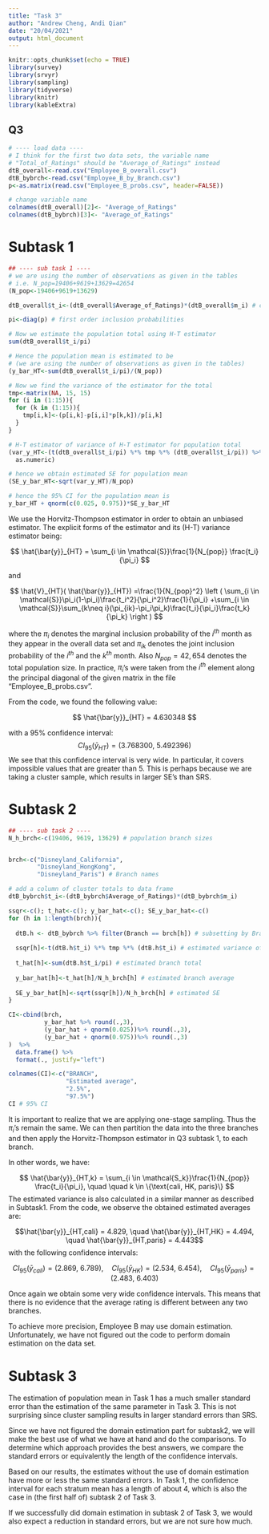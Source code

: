 ```yaml
---
title: "Task 3"
author: "Andrew Cheng, Andi Qian"
date: "20/04/2021"
output: html_document
---
```


```r
knitr::opts_chunk$set(echo = TRUE)
library(survey)
library(srvyr)
library(sampling)
library(tidyverse)
library(knitr)
library(kableExtra)
``` 

## Q3

```r
# ---- load data ----
# I think for the first two data sets, the variable name
# "Total_of_Ratings" should be "Average_of_Ratings" instead
dtB_overall<-read.csv("Employee_B_overall.csv")
dtB_bybrch<-read.csv("Employee_B_by_Branch.csv")
p<-as.matrix(read.csv("Employee_B_probs.csv", header=FALSE))

# change variable name
colnames(dtB_overall)[2]<- "Average_of_Ratings"
colnames(dtB_bybrch)[3]<- "Average_of_Ratings"
```

# Subtask 1
```r
## ---- sub task 1 ----
# we are using the number of observations as given in the tables
# i.e. N_pop=19406+9619+13629=42654
(N_pop<-19406+9619+13629)

dtB_overall$t_i<-(dtB_overall$Average_of_Ratings)*(dtB_overall$m_i) # cluster total

pi<-diag(p) # first order inclusion probabilities

# Now we estimate the population total using H-T estimator
sum(dtB_overall$t_i/pi)

# Hence the population mean is estimated to be 
# (we are using the number of observations as given in the tables)
(y_bar_HT<-sum(dtB_overall$t_i/pi)/(N_pop))

# Now we find the variance of the estimator for the total
tmp<-matrix(NA, 15, 15)
for (i in (1:15)){
  for (k in (1:15)){
    tmp[i,k]<-(p[i,k]-p[i,i]*p[k,k])/p[i,k]
  }
}

# H-T estimator of variance of H-T estimator for population total
(var_y_HT<-(t(dtB_overall$t_i/pi) %*% tmp %*% (dtB_overall$t_i/pi)) %>%
  as.numeric)

# hence we obtain estimated SE for population mean
(SE_y_bar_HT<-sqrt(var_y_HT)/N_pop)

# hence the 95% CI for the population mean is
y_bar_HT + qnorm(c(0.025, 0.975))*SE_y_bar_HT

```


We use the Horvitz-Thompson estimator in order to obtain an unbiased estimator. The explicit forms of the estimator and its (H-T) variance estimator being:

$$ \hat{\bar{y}}_{HT} = \sum_{i \in \mathcal{S}}\frac{1}{N_{pop}} \frac{t_i}{\pi_i}  $$

and

$$
\hat{V}_{HT}( \hat{\bar{y}}_{HT})
=\frac{1}{N_{pop}^2}
\left ( \sum_{i \in \mathcal{S}}\pi_i(1-\pi_i)\frac{t_i^2}{\pi_i^2}\frac{1}{\pi_i}
+\sum_{i \in \mathcal{S}}\sum_{k\neq i}(\pi_{ik}-\pi_i\pi_k)\frac{t_i}{\pi_i}\frac{t_k}{\pi_k} \right )
$$

where the $\pi_i$ denotes the marginal inclusion probability of the $i^{th}$ month as they appear in the overall data set and $\pi_{ik}$ denotes the joint inclusion probability of the $i^{th}$ and the $k^{th}$ month. Also $N_{pop} = 42,654$ denotes the total population size.  In practice, $\pi_i$'s were taken from the $i^{th}$ element along the principal diagonal of the given matrix in the file "Employee_B_probs.csv". 

From the code, we found the following value: 

$$ \hat{\bar{y}}_{HT} = 4.630348 $$

with a 95% confidence interval:
$$CI_{95}(\bar{y}_{HT}) =  (3.768300 ,\ 5.492396)$$
We see that this confidence interval is very wide. In particular, it covers impossible values that are greater than 5. This is perhaps because we are taking a cluster sample, which results in larger SE's than SRS.

# Subtask 2

```r
## ---- sub task 2 ----
N_h_brch<-c(19406, 9619, 13629) # population branch sizes


brch<-c("Disneyland_California",  
        "Disneyland_HongKong",  
        "Disneyland_Paris") # Branch names

# add a column of cluster totals to data frame
dtB_bybrch$t_i<-(dtB_bybrch$Average_of_Ratings)*(dtB_bybrch$m_i)

ssqr<-c(); t_hat<-c(); y_bar_hat<-c(); SE_y_bar_hat<-c()
for (h in 1:length(brch)){
  
  dtB.h <- dtB_bybrch %>% filter(Branch == brch[h]) # subsetting by Branch
  
  ssqr[h]<-t(dtB.h$t_i) %*% tmp %*% (dtB.h$t_i) # estimated variance of branch-specific total
  
  t_hat[h]<-sum(dtB.h$t_i/pi) # estimated branch total
  
  y_bar_hat[h]<-t_hat[h]/N_h_brch[h] # estimated branch average
  
  SE_y_bar_hat[h]<-sqrt(ssqr[h])/N_h_brch[h] # estimated SE
}

CI<-cbind(brch, 
          y_bar_hat %>% round(.,3),
          (y_bar_hat + qnorm(0.025))%>% round(.,3),
          (y_bar_hat + qnorm(0.975))%>% round(.,3)
)  %>% 
  data.frame() %>%
  format(., justify="left") 

colnames(CI)<-c("BRANCH",
                "Estimated average",
                "2.5%",
                "97.5%")
CI # 95% CI
```

It is important to realize that we are applying one-stage sampling. Thus the $\pi_i$'s remain the same. We can then partition the data into the three branches and then apply the Horvitz-Thompson estimator in Q3 subtask 1, to each branch. 

In other words, we have:

$$ \hat{\bar{y}}_{HT,k} = \sum_{i \in \mathcal{S_k}}\frac{1}{N_{pop}} \frac{t_i}{\pi_i}, \quad \quad  k \in \{\text{cali, HK, paris}\}  $$
The estimated variance is also calculated in a similar manner as described in Subtask1. From the code, we observe the obtained estimated averages are:

$$\hat{\bar{y}}_{HT,cali} = 4.829, \quad  \hat{\bar{y}}_{HT,HK} = 4.494, \quad \hat{\bar{y}}_{HT,paris} = 4.443$$
with the following confidence intervals:

$$CI_{95}(\bar{y}_{cali}) = (2.869, \ 6.789), \quad  CI_{95}(\bar{y}_{HK}) = (2.534	, \ 6.454), \quad  CI_{95}(\bar{y}_{paris}) = (2.483	, \ 6.403
)$$

Once again we obtain some very wide confidence intervals. This means that there is no evidence that the average rating is different between any two branches.

To achieve more precision, Employee B may use domain estimation. Unfortunately, we have not figured out the code to perform domain estimation on the data set.

# Subtask 3

The estimation of population mean in Task 1 has a much smaller standard error than the estimation of the same parameter in Task 3. This is not surprising since cluster sampling results in larger standard errors than SRS.

Since we have not figured the domain estimation part for subtask2, we will make the best use of what we have at hand and do the comparisons. To determine which approach provides the best answers, we compare the standard errors or equivalently the length of the confidence intervals. 

Based on our results, the estimates without the use of domain estimation have more or less the same standard errors. In Task 1, the confidence interval for each stratum mean has a length of about 4, which is also the case in (the first half of) subtask 2 of Task 3.

If we successfully did domain estimation in subtask 2 of Task 3, we would also expect a reduction in standard errors, but we are not sure how much.